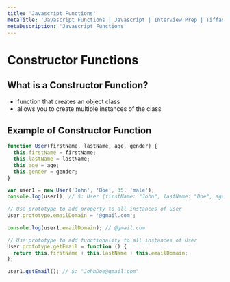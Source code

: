 ```yaml
---
title: 'Javascript Functions'
metaTitle: 'Javascript Functions | Javascript | Interview Prep | Tiffany Lea'
metaDescription: 'Javascript Functions'
---
```


# Constructor Functions

## What is a Constructor Function?

- function that creates an object class
- allows you to create multiple instances of the class

## Example of Constructor Function

```javascript
function User(firstName, lastName, age, gender) {
  this.firstName = firstName;
  this.lastName = lastName;
  this.age = age;
  this.gender = gender;
}

var user1 = new User('John', 'Doe', 35, 'male');
console.log(user1); // $: User {firstName: "John", lastName: "Doe", age: 35, gender: "male"}

// Use prototype to add property to all instances of User
User.prototype.emailDomain = '@gmail.com';

console.log(user1.emailDomain); // @gmail.com

// Use prototype to add functionality to all instances of User
User.prototype.getEmail = function () {
  return this.firstName + this.lastName + this.emailDomain;
};

user1.getEmail(); // $: "JohnDoe@gmail.com"
```
